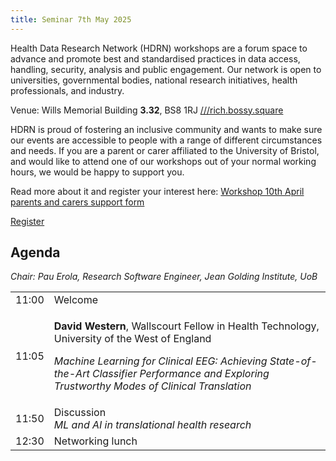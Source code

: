 ```yaml
---
title: Seminar 7th May 2025
---
```


Health Data Research Network (HDRN) workshops are a forum space to advance and promote best and standardised practices in data access, handling, security, analysis and public engagement.
Our network is open to universities, governmental bodies, national research initiatives, health professionals, and industry.

Venue: Wills Memorial Building **3.32**, BS8 1RJ [///rich.bossy.square](https://what3words.com/rich.bossy.square)


::: {#carers .callout-warning icon=false title='Support for parents and carers' collapse="true"}
HDRN is proud of fostering an inclusive community and wants to make sure our events are accessible to people with a range of different circumstances and needs. If you are a parent or carer affiliated to the University of Bristol, and would like to attend one of our workshops out of your normal working hours, we would be happy to support you.

Read more about it and register your interest here: [Workshop 10th April parents and carers support form](https://forms.office.com/e/uh84hkhDLA)
:::

<!--[Register](https://forms.office.com/e/){.btn .btn-primary}-->

[Register](https://forms.office.com/e/YjkUHAJJSB){.btn .btn-primary}


## Agenda

*Chair: Pau Erola, Research Software Engineer, Jean Golding Institute, UoB*

<style>
    table {
        tr td:first-child { text-align: right; }
    }
</style>
<table class="table">
    <tr>
        <td>11:00</td>
        <td>Welcome</td>
    </tr>
    <tr>
        <td>11:05</td>
        <td>
            **David Western**, Wallscourt Fellow in Health Technology, University of the West of England

            *Machine Learning for Clinical EEG: Achieving State-of-the-Art Classifier Performance and Exploring Trustworthy Modes of Clinical Translation*

        </td>
    </tr>
    <tr>
        <td>11:50</td>
        <td>
            Discussion<br>
            *ML and AI in translational health research*
        </td>
    </tr>
    <tr>
        <td>12:30</td>
        <td>Networking lunch</td>
    </tr>
</table>
